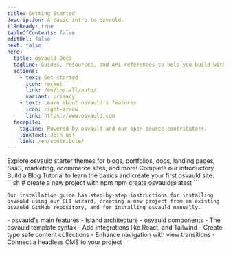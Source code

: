 ```yaml
---
title: Getting Started
description: A basic intro to osvauld.
i18nReady: true
tableOfContents: false
editUrl: false
next: false
hero:
  title: osvauld Docs
  tagline: Guides, resources, and API references to help you build with osvauld.
  actions:
    - text: Get started
      icon: rocket
      link: /en/install/auto/
      variant: primary
    - text: Learn about osvauld’s features
      icon: right-arrow
      link: https://www.osvauld.com
  facepile:
    tagline: Powered by osvauld and our open-source contributors.
    linkText: Join us!
    link: /en/contribute/
---
```



<CardGrid>
  <Card title="What will you build with osvauld?" icon="laptop">
    Explore osvauld starter themes for blogs, portfolios, docs, landing pages, SaaS, marketing, ecommerce sites, and more!
  </Card>

  <Card title="Take a guided tour" icon="star">
    Complete our introductory Build a Blog Tutorial to learn the basics and create your first osvauld site.
  </Card>

  <SplitCard title="Start a new project" icon="rocket">
    ```sh
    # create a new project with npm
    npm create osvauld@latest
    ```
    
    Our installation guide has step-by-step instructions for installing osvauld using our CLI wizard, creating a new project from an existing osvauld GitHub repository, and for installing osvauld manually.
  </SplitCard>

  <ListCard title="Learn" icon="open-book">
    - osvauld's main features
    - Island architecture
    - osvauld components
    - The osvauld template syntax
  </ListCard>

  <ListCard title="Extend" icon="puzzle">
    - Add integrations like React, and Tailwind
    - Create type safe content collections
    - Enhance navigation with view transitions
    - Connect a headless CMS to your project
  </ListCard>
</CardGrid>

<Discord title="Have a question or want to get involved?" cta="Join our Discord"/>
